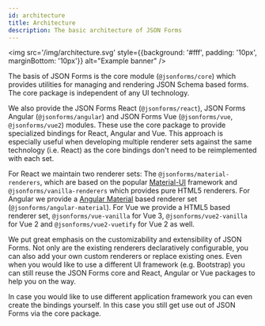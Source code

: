 ```yaml
---
id: architecture
title: Architecture
description: The basic architecture of JSON Forms
---
```


<img
  src='/img/architecture.svg'
  style={{background: '#fff', padding: '10px', marginBottom: '10px'}}
  alt="Example banner"
/>

The basis of JSON Forms is the core module (`@jsonforms/core`) which provides utilities for managing and rendering JSON Schema based forms.
The core package is independent of any UI technology.

We also provide the JSON Forms React (`@jsonforms/react`), JSON Forms Angular (`@jsonforms/angular`) and JSON Forms Vue (`@jsonforms/vue`, `@jsonforms/vue2`) modules.
These use the core package to provide specialized bindings for React, Angular and Vue.
This approach is especially useful when developing multiple renderer sets against the same technology (i.e. React) as the core bindings don't need to be reimplemented with each set.

For React we maintain two renderer sets:
The `@jsonforms/material-renderers`, which are based on the popular [Material-UI](https://material-ui.com/) framework and `@jsonforms/vanilla-renderers` which provides pure HTML5 renderers.
For Angular we provide a [Angular Material](https://material.angular.io/) based renderer set (`@jsonforms/angular-material`).
For Vue we provide a HTML5 based renderer set, `@jsonforms/vue-vanilla` for Vue 3, `@jsonforms/vue2-vanilla` for Vue 2 and `@jsonforms/vue2-vuetify` for Vue 2 as well.

We put great emphasis on the customizability and extensibility of JSON Forms.
Not only are the existing renderers declaratively configurable, you can also add your own custom renderers or replace existing ones.
Even when you would like to use a different UI framework (e.g. Bootstrap) you can still reuse the JSON Forms core and React, Angular or Vue packages to help you on the way.

In case you would like to use different application framework you can even create the bindings yourself.
In this case you still get use out of JSON Forms via the core package.
